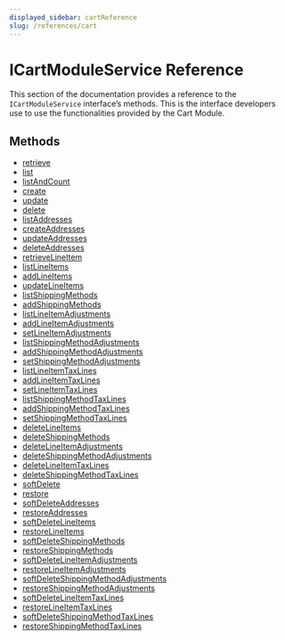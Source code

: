 ```yaml
---
displayed_sidebar: cartReference
slug: /references/cart
---
```



# ICartModuleService Reference

This section of the documentation provides a reference to the `ICartModuleService` interface’s methods. This is the interface developers use to use the functionalities provided by the Cart Module.

## Methods

- [retrieve](../ICartModuleService/methods/cart.ICartModuleService.retrieve.mdx)
- [list](../ICartModuleService/methods/cart.ICartModuleService.list.mdx)
- [listAndCount](../ICartModuleService/methods/cart.ICartModuleService.listAndCount.mdx)
- [create](../ICartModuleService/methods/cart.ICartModuleService.create.mdx)
- [update](../ICartModuleService/methods/cart.ICartModuleService.update.mdx)
- [delete](../ICartModuleService/methods/cart.ICartModuleService.delete.mdx)
- [listAddresses](../ICartModuleService/methods/cart.ICartModuleService.listAddresses.mdx)
- [createAddresses](../ICartModuleService/methods/cart.ICartModuleService.createAddresses.mdx)
- [updateAddresses](../ICartModuleService/methods/cart.ICartModuleService.updateAddresses.mdx)
- [deleteAddresses](../ICartModuleService/methods/cart.ICartModuleService.deleteAddresses.mdx)
- [retrieveLineItem](../ICartModuleService/methods/cart.ICartModuleService.retrieveLineItem.mdx)
- [listLineItems](../ICartModuleService/methods/cart.ICartModuleService.listLineItems.mdx)
- [addLineItems](../ICartModuleService/methods/cart.ICartModuleService.addLineItems.mdx)
- [updateLineItems](../ICartModuleService/methods/cart.ICartModuleService.updateLineItems.mdx)
- [listShippingMethods](../ICartModuleService/methods/cart.ICartModuleService.listShippingMethods.mdx)
- [addShippingMethods](../ICartModuleService/methods/cart.ICartModuleService.addShippingMethods.mdx)
- [listLineItemAdjustments](../ICartModuleService/methods/cart.ICartModuleService.listLineItemAdjustments.mdx)
- [addLineItemAdjustments](../ICartModuleService/methods/cart.ICartModuleService.addLineItemAdjustments.mdx)
- [setLineItemAdjustments](../ICartModuleService/methods/cart.ICartModuleService.setLineItemAdjustments.mdx)
- [listShippingMethodAdjustments](../ICartModuleService/methods/cart.ICartModuleService.listShippingMethodAdjustments.mdx)
- [addShippingMethodAdjustments](../ICartModuleService/methods/cart.ICartModuleService.addShippingMethodAdjustments.mdx)
- [setShippingMethodAdjustments](../ICartModuleService/methods/cart.ICartModuleService.setShippingMethodAdjustments.mdx)
- [listLineItemTaxLines](../ICartModuleService/methods/cart.ICartModuleService.listLineItemTaxLines.mdx)
- [addLineItemTaxLines](../ICartModuleService/methods/cart.ICartModuleService.addLineItemTaxLines.mdx)
- [setLineItemTaxLines](../ICartModuleService/methods/cart.ICartModuleService.setLineItemTaxLines.mdx)
- [listShippingMethodTaxLines](../ICartModuleService/methods/cart.ICartModuleService.listShippingMethodTaxLines.mdx)
- [addShippingMethodTaxLines](../ICartModuleService/methods/cart.ICartModuleService.addShippingMethodTaxLines.mdx)
- [setShippingMethodTaxLines](../ICartModuleService/methods/cart.ICartModuleService.setShippingMethodTaxLines.mdx)
- [deleteLineItems](../ICartModuleService/methods/cart.ICartModuleService.deleteLineItems.mdx)
- [deleteShippingMethods](../ICartModuleService/methods/cart.ICartModuleService.deleteShippingMethods.mdx)
- [deleteLineItemAdjustments](../ICartModuleService/methods/cart.ICartModuleService.deleteLineItemAdjustments.mdx)
- [deleteShippingMethodAdjustments](../ICartModuleService/methods/cart.ICartModuleService.deleteShippingMethodAdjustments.mdx)
- [deleteLineItemTaxLines](../ICartModuleService/methods/cart.ICartModuleService.deleteLineItemTaxLines.mdx)
- [deleteShippingMethodTaxLines](../ICartModuleService/methods/cart.ICartModuleService.deleteShippingMethodTaxLines.mdx)
- [softDelete](../ICartModuleService/methods/cart.ICartModuleService.softDelete.mdx)
- [restore](../ICartModuleService/methods/cart.ICartModuleService.restore.mdx)
- [softDeleteAddresses](../ICartModuleService/methods/cart.ICartModuleService.softDeleteAddresses.mdx)
- [restoreAddresses](../ICartModuleService/methods/cart.ICartModuleService.restoreAddresses.mdx)
- [softDeleteLineItems](../ICartModuleService/methods/cart.ICartModuleService.softDeleteLineItems.mdx)
- [restoreLineItems](../ICartModuleService/methods/cart.ICartModuleService.restoreLineItems.mdx)
- [softDeleteShippingMethods](../ICartModuleService/methods/cart.ICartModuleService.softDeleteShippingMethods.mdx)
- [restoreShippingMethods](../ICartModuleService/methods/cart.ICartModuleService.restoreShippingMethods.mdx)
- [softDeleteLineItemAdjustments](../ICartModuleService/methods/cart.ICartModuleService.softDeleteLineItemAdjustments.mdx)
- [restoreLineItemAdjustments](../ICartModuleService/methods/cart.ICartModuleService.restoreLineItemAdjustments.mdx)
- [softDeleteShippingMethodAdjustments](../ICartModuleService/methods/cart.ICartModuleService.softDeleteShippingMethodAdjustments.mdx)
- [restoreShippingMethodAdjustments](../ICartModuleService/methods/cart.ICartModuleService.restoreShippingMethodAdjustments.mdx)
- [softDeleteLineItemTaxLines](../ICartModuleService/methods/cart.ICartModuleService.softDeleteLineItemTaxLines.mdx)
- [restoreLineItemTaxLines](../ICartModuleService/methods/cart.ICartModuleService.restoreLineItemTaxLines.mdx)
- [softDeleteShippingMethodTaxLines](../ICartModuleService/methods/cart.ICartModuleService.softDeleteShippingMethodTaxLines.mdx)
- [restoreShippingMethodTaxLines](../ICartModuleService/methods/cart.ICartModuleService.restoreShippingMethodTaxLines.mdx)
